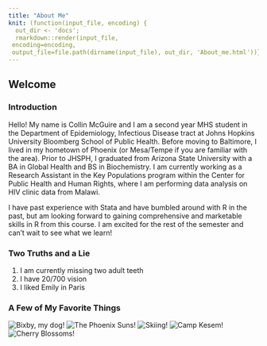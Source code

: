 ```yaml
---
title: "About Me"
knit: (function(input_file, encoding) {
  out_dir <- 'docs';
  rmarkdown::render(input_file,
 encoding=encoding,
 output_file=file.path(dirname(input_file), out_dir, 'About_me.html'))})
---
```

## **Welcome**

### Introduction

Hello! My name is Collin McGuire and I am a second year MHS student in the Department of Epidemiology, Infectious Disease tract at Johns Hopkins University Bloomberg School of Public Health. Before moving to Baltimore, I lived in my hometown of Phoenix (or Mesa/Tempe if you are familiar with the area). Prior to JHSPH, I graduated from Arizona State University with a BA in Global Health and BS in Biochemistry. I am currently working as a Research Assistant in the Key Populations program within the Center for Public Health and Human Rights, where I am performing data analysis on HIV clinic data from Malawi. 

I have past experience with Stata and have bumbled around with R in the past, but am looking forward to gaining comprehensive and marketable skills in R from this course. I am excited for the rest of the semester and can't wait to see what we learn!

### Two Truths and a Lie

1. I am currently missing two adult teeth
2. I have 20/700 vision
3. I liked Emily in Paris

### A Few of My Favorite Things

![Bixby, my dog!](images/bixby.jpg)
![The Phoenix Suns!](images/gosuns.JPG)
![Skiing!](images/skiing.JPG)
![Camp Kesem!](images/campkesem.JPG)
![Cherry Blossoms!](images/cherry.jpg)